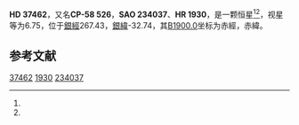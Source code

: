 {{Starbox begin
| name = HD 37462
}}
{{Starbox observe
| epoch = [[J2000.0|J2000.0]]
| constell = {{星座名待查}}<ref name=SIMBAD>{{cite web
 | url=http://simbad.u-strasbg.fr/simbad/sim-id?Ident=HR+1930
 | title=Pulsating variable Star
 | publisher=Centre de Données astronomiques de Strasbourg
 | work=SIMBAD
 | accessdate=2012-07-13
 | archive-date=2016-03-19
 | archive-url=https://web.archive.org/web/20160319002629/http://simbad.u-strasbg.fr/simbad/sim-id?Ident=HR+1930
 | dead-url=no
 }}</ref><ref name=DATA>{{cite web
 | url=http://vizier.u-strasbg.fr/viz-bin/VizieR-5?-out.add=.&-source=5050&-corr=PK=HR&-out.max=9999&HR=1930
 | title=VizieR Detailed Page
 | accessdate=2012-07-13
 | archive-date=2019-02-16
 | archive-url=https://web.archive.org/web/20190216110705/http://vizier.u-strasbg.fr/viz-bin/VizieR-5?-out.add=.&-source=5050&-corr=PK=HR&-out.max=9999&HR=1930
 | dead-url=no
 }}</ref>
| 星官 = 
| ra = {{RA|5|35|2.4}}<ref name=SIMBAD /><ref name=DATA />
| dec = {{DEC|-58|52|16}}<ref name=SIMBAD /><ref name=DATA />
| appmag_v = 6.75<ref name=SIMBAD /><ref name=DATA />
}}
{{Starbox character
| class = K4III<ref name=SIMBAD /><ref name=DATA />
| b-v = 1.45<ref name=SIMBAD /><ref name=DATA />
| u-b = 1.8<ref name=SIMBAD /><ref name=DATA />
| r-i = <ref name=SIMBAD /><ref name=DATA />
| variable = 
}}
{{Starbox astrometry
| radial_v = 1.8
| prop_mo_ra = 32
| parallax = 
| p_error = 
}}
{{Starbox catalog
| names =CP-58 526，[[SAO星表|SAO]] 234037，[[HD星表|HD]] 37462，[[HR星表|HR]] 1930}}
{{Starbox reference |Simbad=HR+1930}}
{{Starbox end}}

'''HD 37462'''，又名'''CP-58 526'''，'''SAO 234037'''、'''HR 1930'''，是一颗恒星<ref name=SIMBAD /><ref name=DATA />，视星等为6.75，位于[[銀道座標系|銀經]]267.43，[[銀道座標系|銀緯]]-32.74，其[[B1900.0|B1900.0]]坐标为赤經{{RA|5|33|35.6}}，赤緯{{DEC|-58|-32.74|3}}。

== 参考文献 ==
{{reflist}}

{{star-stub}}

[[Category:HD和HDE天體|37462]]
[[Category:HR天體|1930]]
[[Category:SAO天體|234037]]